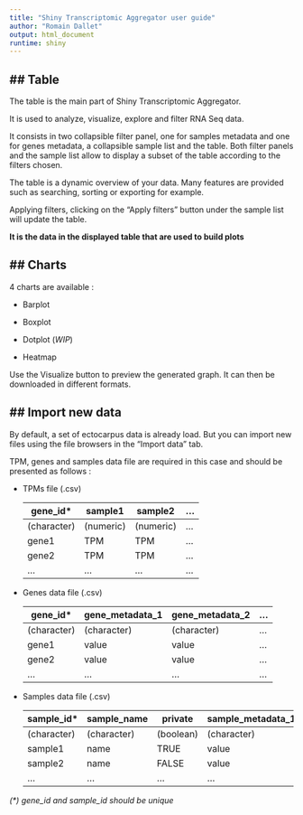 ```yaml
---
title: "Shiny Transcriptomic Aggregator user guide"
author: "Romain Dallet"
output: html_document
runtime: shiny
---
```


## Table
---

The table is the main part of Shiny Transcriptomic Aggregator.

It is used to analyze, visualize, explore and filter RNA Seq data.

It consists in two collapsible filter panel, one for samples metadata and one for genes metadata, a collapsible sample list and the table. Both filter panels and the sample list allow to display a subset of the table according to the filters chosen. 

The table is a dynamic overview of your data. Many features are provided such as searching, sorting or exporting for example.

Applying filters, clicking on the "Apply filters" button under the sample list will update the table.

**It is the data in the displayed table that are used to build plots**


## Charts
---

4 charts are available :

- Barplot

- Boxplot

- Dotplot (*WIP*)

- Heatmap

Use the Visualize button to preview the generated graph. It can then be downloaded in different formats.


## Import new data
---

By default, a set of ectocarpus data is already load. But you can import new files using the file browsers in the "Import data" tab.

TPM, genes and samples data file are required in this case and should be presented as follows :

- TPMs file (.csv)

	| gene_id*    | sample1   | sample2   | ... |
	| ----------- | --------- | ----------| --- |
	| (character) | (numeric) | (numeric) | ... |
	| gene1       | TPM       | TPM       | ... |
	| gene2       | TPM       | TPM       | ... |
	| ...         |  ...      | ...       | ... |

- Genes data file (.csv)

	| gene_id*    | gene_metadata_1 | gene_metadata_2 | ... |
	| ----------- | --------------- | --------------- | --- |
	| (character) | (character)     | (character)     | ... |
	| gene1       | value           | value           | ... |
	| gene2       | value           | value           | ... |
	| ...         |  ...            | ...             | ... |

- Samples data file (.csv)

	| sample_id*  | sample_name | private   | sample_metadata_1 | sample_metadata_2 | ... |
	| ------------| ----------- | --------- | ----------------- | ----------------- | --- |
	| (character) | (character) | (boolean) | (character)       | (character)       | ... |
	| sample1     | name        | TRUE      | value             | value             | ... |
	| sample2     | name        | FALSE     | value             | value             | ... |
	| ...         |  ...        | ...       | ...               | ...               | ... |

*(&ast;) gene_id and sample_id should be unique*